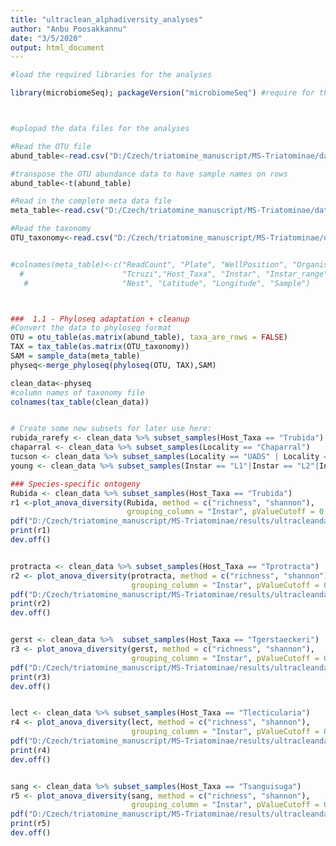 ```yaml
---
title: "ultraclean_alphadiversity_analyses"
author: "Anbu Poosakkannu"
date: "3/5/2020"
output: html_document
---
```


```r
#load the required libraries for the analyses

library(microbiomeSeq); packageVersion("microbiomeSeq") #require for the alphadiversity analyses 




```


```r

#uplopad the data files for the analyses

#Read the OTU file
abund_table<-read.csv("D:/Czech/triatomine_manuscript/MS-Triatominae/data/Ultradata/otu_ultraclean_abund.csv",row.names=1,check.names=FALSE)#change the path for your computer

#transpose the OTU abundance data to have sample names on rows
abund_table<-t(abund_table)

#Read in the complete meta data file
meta_table<-read.csv("D:/Czech/triatomine_manuscript/MS-Triatominae/data/Ultradata/ultrameta_28022020.csv",row.names=1,check.names=FALSE)#change the path for your computer

#Read the taxonomy
OTU_taxonomy<-read.csv("D:/Czech/triatomine_manuscript/MS-Triatominae/data/Ultradata/otu_ultraclean_taxa.csv",row.names=1,check.names=FALSE)#change the path for your computer


#colnames(meta_table)<-c("ReadCount", "Plate", "WellPosition", "Organism", "State",
  #                      "Tcruzi","Host_Taxa", "Instar", "Instar_range", "Sex", "Locality",
   #                     "Nest", "Latitude", "Longitude", "Sample")




```


```r
###  1.1 - Phyloseq adaptation + cleanup
#Convert the data to phyloseq format
OTU = otu_table(as.matrix(abund_table), taxa_are_rows = FALSE)
TAX = tax_table(as.matrix(OTU_taxonomy))
SAM = sample_data(meta_table)
physeq<-merge_phyloseq(phyloseq(OTU, TAX),SAM)

clean_data<-physeq
#column names of taxonomy file
colnames(tax_table(clean_data))



```


```r
# Create some new subsets for later use here:
rubida_rarefy <- clean_data %>% subset_samples(Host_Taxa == "Trubida")
chaparral <- clean_data %>% subset_samples(Locality == "Chaparral")
tucson <- clean_data %>% subset_samples(Locality == "UADS" | Locality == "LCNCA")
young <- clean_data %>% subset_samples(Instar == "L1"|Instar == "L2"|Instar == "L3")


```



```r
### Species-specific ontogeny
Rubida <- clean_data %>% subset_samples(Host_Taxa == "Trubida")
r1 <-plot_anova_diversity(Rubida, method = c("richness", "shannon"), 
                          grouping_column = "Instar", pValueCutoff = 0.05)
pdf("D:/Czech/triatomine_manuscript/MS-Triatominae/results/ultracleandata_analyses/alphadiversity_analyses/r1.pdf",width=8)#change the path for your computer
print(r1)
dev.off()


protracta <- clean_data %>% subset_samples(Host_Taxa == "Tprotracta")
r2 <- plot_anova_diversity(protracta, method = c("richness", "shannon"), 
                           grouping_column = "Instar", pValueCutoff = 0.05)
pdf("D:/Czech/triatomine_manuscript/MS-Triatominae/results/ultracleandata_analyses/alphadiversity_analyses/r2.pdf",width=8)#change the path for your computer
print(r2)
dev.off()


gerst <- clean_data %>%  subset_samples(Host_Taxa == "Tgerstaeckeri")
r3 <- plot_anova_diversity(gerst, method = c("richness", "shannon"), 
                           grouping_column = "Instar", pValueCutoff = 0.05)
pdf("D:/Czech/triatomine_manuscript/MS-Triatominae/results/ultracleandata_analyses/alphadiversity_analyses/r3.pdf",width=8)#change the path for your computer
print(r3)
dev.off()


lect <- clean_data %>% subset_samples(Host_Taxa == "Tlecticularia")
r4 <- plot_anova_diversity(lect, method = c("richness", "shannon"),
                           grouping_column = "Instar", pValueCutoff = 0.05)
pdf("D:/Czech/triatomine_manuscript/MS-Triatominae/results/ultracleandata_analyses/alphadiversity_analyses/r4.pdf",width=8)#change the path for your computer
print(r4)
dev.off()


sang <- clean_data %>% subset_samples(Host_Taxa == "Tsanguisuga")
r5 <- plot_anova_diversity(sang, method = c("richness", "shannon"),
                           grouping_column = "Instar", pValueCutoff = 0.1)
pdf("D:/Czech/triatomine_manuscript/MS-Triatominae/results/ultracleandata_analyses/alphadiversity_analyses/r5.pdf",width=8)#change the path for your computer
print(r5)
dev.off()

```

